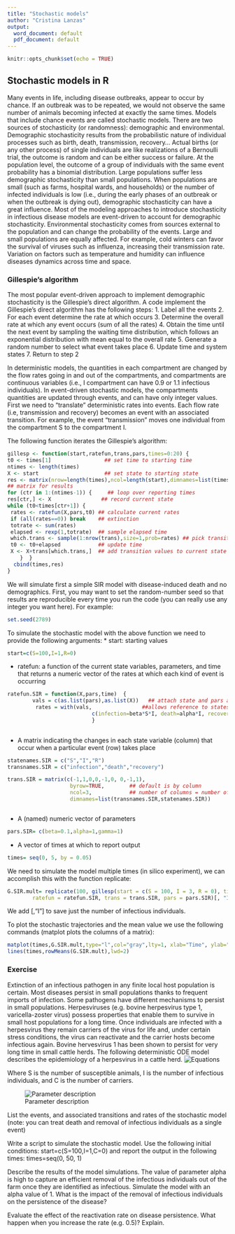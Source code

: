 ```yaml
---
title: "Stochastic models"
author: "Cristina Lanzas"
output:
  word_document: default
  pdf_document: default
---
```


```r
knitr::opts_chunk$set(echo = TRUE)
```

## Stochastic models in R

Many events in life, including disease outbreaks, appear to occur by chance. If an outbreak was to be repeated, we would not observe the same number of animals becoming infected at exactly the same times.  Models that include chance events are called stochastic models. There are two sources of stochasticity (or randomness): demographic and environmental. 
        Demographic stochasticity results from the probabilistic nature of individual processes such as birth, death, transmission, recovery… Actual births (or any other process) of single individuals are like realizations of a Bernoulli trial, the outcome is random and can be either success or failure. At the population level, the outcome of a group of individuals with the same event probability has a binomial distribution. Large populations suffer less demographic stochasticity than small populations.  When populations are small (such as farms, hospital wards, and households) or the number of infected individuals is low (i.e., during the early phases of an outbreak or when the outbreak is dying out), demographic stochasticity can have a great influence. Most of the modeling approaches to introduce stochasticity in infectious disease models are event-driven to account for demographic stochasticity. 
        Environmental stochasticity comes from sources external to the population and can change the probability of the events. Large and small populations are equally affected. For example, cold winters can favor the survival of viruses such as influenza, increasing their transmission rate. Variation on factors such as temperature and humidity can influence diseases dynamics across time and space. 


###  Gillespie's algorithm

The most popular event-driven approach to implement demographic stochasticity is the Gillespie’s direct algorithm. A code implement the Gillespie’s direct algorithm has the following steps: 
1. Label all the events
2. For each event determine the rate at which occurs
3. Determine the overall rate at which any event occurs (sum of all the rates)
4. Obtain the time until the next event by sampling the waiting time distribution, which follows an exponential distribution with mean equal to the overall rate
5. Generate a random number to select what event takes place
6. Update time and system states 
7. Return to step 2 

In deterministic models, the quantities in each compartment are changed by the flow rates going in and out of the compartments, and compartments are continuous variables (i.e., I compartment can have 0.9 or 1.1 infectious individuals). In event-driven stochastic models, the compartments quantities are updated through events, and can have only integer values. First we need to “translate” deterministic rates into events. Each flow rate (i.e, transmission and recovery) becomes an event with an associated transition. For example, the event “transmission” moves one individual from the compartment S to the compartment I. 

The following function iterates the Gillespie’s algorithm:
```r
gillesp <- function(start,ratefun,trans,pars,times=0:20) {
t0 <- times[1]                 ## set time to starting time
ntimes <- length(times) 
X <- start                     ## set state to starting state
res <- matrix(nrow=length(times),ncol=length(start),dimnames=list(times,names(start))) 
## matrix for results
for (ctr in 1:(ntimes-1)) {     ## loop over reporting times
res[ctr,] <- X                ## record current state
while (t0<times[ctr+1]) {
 rates <- ratefun(X,pars,t0) ## calculate current rates
 if (all(rates==0)) break    ## extinction
 totrate <- sum(rates)       
 elapsed <- rexp(1,totrate)  ## sample elapsed time
 which.trans <- sample(1:nrow(trans),size=1,prob=rates) ## pick transition
 t0 <- t0+elapsed            ## update time
 X <- X+trans[which.trans,]  ## add transition values to current state
    }  }
  cbind(times,res)
}
```

We will simulate first a simple SIR model with disease-induced death and no demographics. First, you may want to set the random-number seed so that results are reproducible every time you run the code (you can really use any integer you want here). For example: 
```r
set.seed(2789)
```
To simulate the stochastic model with the above function we need to provide the following arguments: 
* start: starting values 

```r
start=c(S=100,I=1,R=0)
```

* ratefun: a function of the current state variables, parameters, and time that returns a numeric vector of the rates at which each kind of event is occurring
```r
ratefun.SIR = function(X,pars,time)  {
  		vals = c(as.list(pars),as.list(X))   ## attach state and pars as lists
 		 rates = with(vals,                ##allows reference to states and parameters by name 
                           c(infection=beta*S*I, death=alpha*I, recovery=gamma*I))
                           }
 
```

* A matrix indicating the changes in each state variable (column) that occur when a particular event (row) takes place
```r
statenames.SIR = c("S","I","R")       
transnames.SIR = c("infection","death","recovery")

trans.SIR = matrix(c(-1,1,0,0,-1,0, 0,-1,1),
                    byrow=TRUE,        ## default is by column
                    ncol=3,            ## number of columns = number of state variables
                    dimnames=list(transnames.SIR,statenames.SIR))



```

* A (named) numeric vector of parameters

```r

pars.SIR= c(beta=0.1,alpha=1,gamma=1)
```

* A vector of times at which to report output
```r
times= seq(0, 5, by = 0.05)
```

We need to simulate the model multiple times (in silico experiment), we can accomplish this with the function replicate:
```r
G.SIR.mult= replicate(100, gillesp(start = c(S = 100, I = 3, R = 0), times = seq(0, 5, by = 0.05),
        ratefun = ratefun.SIR, trans = trans.SIR, pars = pars.SIR)[, "I"])
```
We add [,"I"] to save just the number of infectious individuals. 

To plot the stochastic trajectories and the mean value we use the following commands (matplot plots the columns of a matrix):

```r
matplot(times,G.SIR.mult,type="l",col="gray",lty=1, xlab="Time", ylab="Number infectious")
lines(times,rowMeans(G.SIR.mult),lwd=2)
```


### Exercise

Extinction of an infectious pathogen in any finite local host population is certain. Most diseases persist in small populations thanks to frequent imports of infection. Some pathogens have different mechanisms to persist in small populations. Herpesviruses (e.g. bovine herpesvirus type 1, varicella-zoster virus) possess properties that enable them to survive in small host populations for a long time. Once individuals are infected with a herpesvirus they remain carriers of the virus for life and, under certain stress conditions, the virus can reactivate and the carrier hosts become infectious again. Bovine hervesvirus 1 has been shown to persist for very long time in small cattle herds. The following deterministic ODE model describes the epidemiology of a herpesvirus in a cattle herd. 
![Equations](equations.png) 

Where S is the number of susceptible animals, I is the number of infectious individuals, and C is the number of carriers. 

![Parameter description](table.png) 

 
 List the events, and associated transitions and rates of the stochastic model (note: you can treat death and removal of infectious individuals as a single event)


Write a script to simulate the stochastic model.  Use the following initial conditions: start=c(S=100,I=1,C=0)  and report the output in the following times: times=seq(0, 50, 1)

Describe the results of the model simulations. The value of parameter alpha is high to capture an efficient removal of the infectious individuals out of the farm once they are identified as infectious. Simulate the model with an alpha value of 1. What is the impact of the removal of infectious individuals on the persistence of the disease? 

Evaluate the effect of the reactivation rate on disease persistence. What happen when you increase the rate (e.g. 0.5)? Explain.   
